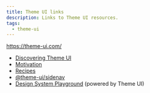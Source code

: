 ```yaml
---
title: Theme UI links
description: Links to Theme UI resources.
tags:
  - theme-ui
---
```


https://theme-ui.com/

- [Discovering Theme UI](https://laurieontech.com/posts/discovering-theme-ui/)
- [Motivation](https://theme-ui.com/guides/motivation/)
- [Recipes](https://theme-ui.com/recipes/)
- [@theme-ui/sidenav](https://theme-ui.com/packages/sidenav)
- [Design System Playground](https://design-system-playground.netlify.app/)
  (powered by Theme UI)
